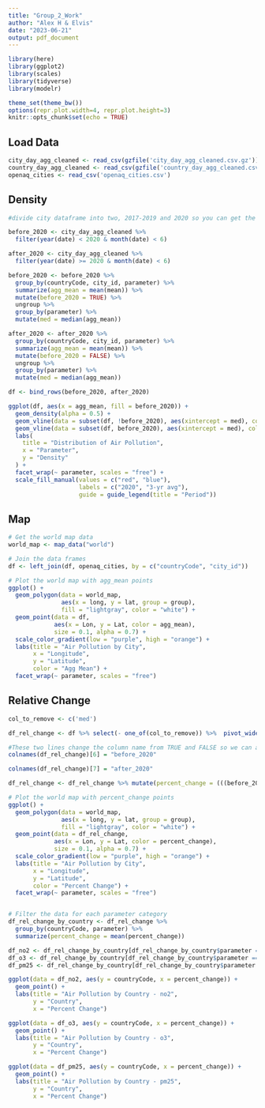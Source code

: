 ```yaml
---
title: "Group_2_Work"
author: "Alex H & Elvis"
date: "2023-06-21"
output: pdf_document
---
```

```r
library(here)
library(ggplot2)
library(scales)
library(tidyverse)
library(modelr)

theme_set(theme_bw())
options(repr.plot.width=4, repr.plot.height=3)
knitr::opts_chunk$set(echo = TRUE)
```
## Load Data
```r
city_day_agg_cleaned <- read_csv(gzfile('city_day_agg_cleaned.csv.gz'))
country_day_agg_cleaned <- read_csv(gzfile('country_day_agg_cleaned.csv.gz'))
openaq_cities <- read_csv('openaq_cities.csv')
```

## Density
```r
#divide city dataframe into two, 2017-2019 and 2020 so you can get the averages for each month and compare them to get the change in the chemical      

before_2020 <- city_day_agg_cleaned %>%
  filter(year(date) < 2020 & month(date) < 6)

after_2020 <- city_day_agg_cleaned %>%
  filter(year(date) >= 2020 & month(date) < 6)

before_2020 <- before_2020 %>%
  group_by(countryCode, city_id, parameter) %>%
  summarize(agg_mean = mean(mean)) %>%
  mutate(before_2020 = TRUE) %>% 
  ungroup %>% 
  group_by(parameter) %>% 
  mutate(med = median(agg_mean))

after_2020 <- after_2020 %>%
  group_by(countryCode, city_id, parameter) %>%
  summarize(agg_mean = mean(mean)) %>%
  mutate(before_2020 = FALSE) %>% 
  ungroup %>% 
  group_by(parameter) %>% 
  mutate(med = median(agg_mean))

df <- bind_rows(before_2020, after_2020)

ggplot(df, aes(x = agg_mean, fill = before_2020)) +
  geom_density(alpha = 0.5) +
  geom_vline(data = subset(df, !before_2020), aes(xintercept = med), color = "red", size = 1) +
  geom_vline(data = subset(df, before_2020), aes(xintercept = med), color = "blue", size = 1) +
  labs(
    title = "Distribution of Air Pollution",
    x = "Parameter",
    y = "Density"
  ) +
  facet_wrap(~ parameter, scales = "free") +
  scale_fill_manual(values = c("red", "blue"),
                    labels = c("2020", "3-yr avg"),
                    guide = guide_legend(title = "Period"))
```

## Map
```r
# Get the world map data
world_map <- map_data("world")

# Join the data frames
df <- left_join(df, openaq_cities, by = c("countryCode", "city_id"))

# Plot the world map with agg_mean points
ggplot() +
  geom_polygon(data = world_map,
               aes(x = long, y = lat, group = group),
               fill = "lightgray", color = "white") +
  geom_point(data = df,
             aes(x = Lon, y = Lat, color = agg_mean),
             size = 0.1, alpha = 0.7) +
  scale_color_gradient(low = "purple", high = "orange") +
  labs(title = "Air Pollution by City",
       x = "Longitude",
       y = "Latitude",
       color = "Agg Mean") +
  facet_wrap(~ parameter, scales = "free")
```

## Relative Change
```r
col_to_remove <- c('med')

df_rel_change <- df %>% select(- one_of(col_to_remove)) %>%  pivot_wider(names_from = before_2020, values_from = agg_mean) %>% na.omit()

#These two lines change the column name from TRUE and FALSE so we can actually use them in a mutate
colnames(df_rel_change)[6] = "before_2020"

colnames(df_rel_change)[7] = "after_2020"

df_rel_change <- df_rel_change %>% mutate(percent_change = (((before_2020 - after_2020)/before_2020))*100)

# Plot the world map with percent_change points
ggplot() +
  geom_polygon(data = world_map,
               aes(x = long, y = lat, group = group),
               fill = "lightgray", color = "white") +
  geom_point(data = df_rel_change,
             aes(x = Lon, y = Lat, color = percent_change),
             size = 0.1, alpha = 0.7) +
  scale_color_gradient(low = "purple", high = "orange") +
  labs(title = "Air Pollution by City",
       x = "Longitude",
       y = "Latitude",
       color = "Percent Change") +
  facet_wrap(~ parameter, scales = "free")


# Filter the data for each parameter category
df_rel_change_by_country <- df_rel_change %>%
  group_by(countryCode, parameter) %>% 
  summarize(percent_change = mean(percent_change))

df_no2 <- df_rel_change_by_country[df_rel_change_by_country$parameter == "no2", ]
df_o3 <- df_rel_change_by_country[df_rel_change_by_country$parameter == "o3", ]
df_pm25 <- df_rel_change_by_country[df_rel_change_by_country$parameter == "pm25", ]

ggplot(data = df_no2, aes(y = countryCode, x = percent_change)) +
  geom_point() +
  labs(title = "Air Pollution by Country - no2",
       y = "Country",
       x = "Percent Change")

ggplot(data = df_o3, aes(y = countryCode, x = percent_change)) +
  geom_point() +
  labs(title = "Air Pollution by Country - o3",
       y = "Country",
       x = "Percent Change")

ggplot(data = df_pm25, aes(y = countryCode, x = percent_change)) +
  geom_point() +
  labs(title = "Air Pollution by Country - pm25",
       y = "Country",
       x = "Percent Change")

```